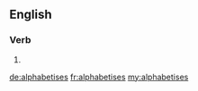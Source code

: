 ==English==

===Verb===
{{head|en}}

# {{en-third-person singular of|alphabetise}}

[[de:alphabetises]]
[[fr:alphabetises]]
[[my:alphabetises]]